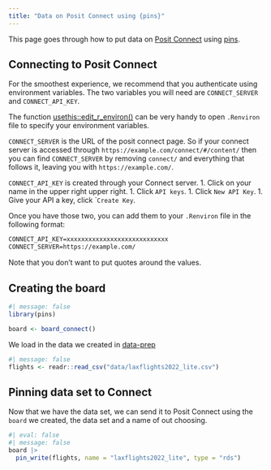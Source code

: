 ```yaml
---
title: "Data on Posit Connect using {pins}"
---
```


This page goes through how to put data on [Posit Connect](https://posit.co/products/enterprise/connect/) using [pins](https://pins.rstudio.com/).

## Connecting to Posit Connect

For the smoothest experience, we recommend that you authenticate using environment variables. The two variables you will need are `CONNECT_SERVER` and `CONNECT_API_KEY`.

::: {.callout-tip}
The function [usethis::edit_r_environ()](https://usethis.r-lib.org/reference/edit.html) can be very handy to open `.Renviron` file to specify your environment variables.
:::

`CONNECT_SERVER` is the URL of the posit connect page. So if your connect server is accessed through `https://example.com/connect/#/content/` then you can find `CONNECT_SERVER` by removing `connect/` and everything that follows it, leaving you with `https://example.com/`.

`CONNECT_API_KEY` is created through your Connect server. 
1. Click on your name in the upper right upper right.
1. Click `API keys`.
1. Click `New API Key`.
1. Give your API a key, click ``Create Key`.

Once you have those two, you can add them to your `.Renviron` file in the following format:

```markdown
CONNECT_API_KEY=xxxxxxxxxxxxxxxxxxxxxxxxxxxx
CONNECT_SERVER=https://example.com/
```

Note that you don't want to put quotes around the values.

## Creating the board
```r
#| message: false
library(pins)

board <- board_connect()
```

We load in the data we created in [data-prep](data-prep.qmd)

```r
#| message: false
flights <- readr::read_csv("data/laxflights2022_lite.csv")
```

## Pinning data set to Connect

Now that we have the data set, we can send it to Posit Connect using the `board` we created, the data set and a name of out choosing.

```r
#| eval: false
#| message: false
board |>
  pin_write(flights, name = "laxflights2022_lite", type = "rds")
```
